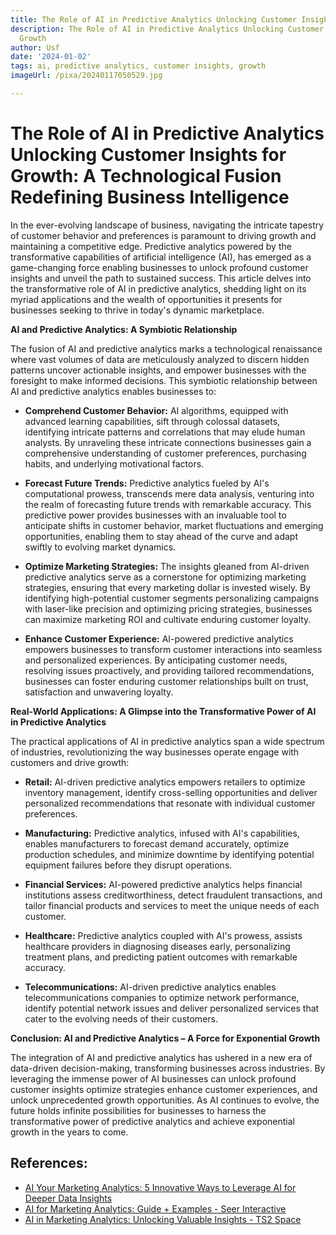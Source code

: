 ```yaml
---
title: The Role of AI in Predictive Analytics Unlocking Customer Insights for Growth
description: The Role of AI in Predictive Analytics Unlocking Customer Insights for
  Growth
author: Usf
date: '2024-01-02'
tags: ai, predictive analytics, customer insights, growth
imageUrl: /pixa/20240117050529.jpg

---
```

# **The Role of AI in Predictive Analytics Unlocking Customer Insights for Growth: A Technological Fusion  Redefining Business Intelligence**

In  the  ever-evolving  landscape of business, navigating the intricate tapestry of customer behavior and preferences is paramount to driving growth and maintaining a competitive edge. Predictive analytics powered by the transformative capabilities of artificial intelligence (AI), has emerged as a game-changing force enabling businesses to unlock profound customer insights and unveil the  path to sustained success. This article delves into the transformative role of AI in predictive analytics, shedding light  on  its myriad applications  and the wealth of opportunities  it presents  for businesses seeking to thrive in today's  dynamic marketplace.

**AI  and Predictive Analytics: A Symbiotic Relationship**

The fusion  of AI and predictive analytics marks a technological renaissance where vast volumes of data are meticulously analyzed to  discern hidden patterns uncover actionable insights, and empower businesses with the foresight to make informed decisions. This symbiotic relationship between  AI and predictive analytics enables businesses to:

* **Comprehend Customer Behavior:** AI algorithms, equipped with advanced learning capabilities, sift through colossal datasets, identifying intricate  patterns  and correlations that may elude human analysts. By unraveling these  intricate connections businesses gain a comprehensive understanding of customer preferences, purchasing habits, and underlying motivational factors.

* **Forecast  Future  Trends:** Predictive analytics fueled by AI's computational  prowess, transcends mere data analysis, venturing into the realm of forecasting future trends with remarkable accuracy. This predictive power provides businesses with an invaluable tool  to anticipate shifts in customer behavior, market fluctuations and emerging opportunities, enabling them to stay ahead of the curve and adapt swiftly to evolving market dynamics.

* **Optimize  Marketing Strategies:** The insights gleaned from AI-driven predictive analytics serve as a cornerstone for optimizing marketing strategies, ensuring that every marketing  dollar is invested wisely. By identifying high-potential  customer segments  personalizing campaigns with laser-like precision and optimizing pricing strategies, businesses can maximize marketing ROI and  cultivate  enduring customer loyalty.

* **Enhance Customer Experience:** AI-powered predictive analytics empowers businesses to transform  customer interactions into seamless and personalized experiences. By anticipating customer  needs,  resolving issues proactively, and  providing  tailored recommendations, businesses can foster  enduring customer relationships built on trust, satisfaction and unwavering loyalty.

**Real-World Applications: A Glimpse into the Transformative Power of AI  in Predictive  Analytics**

The  practical applications of AI in predictive analytics span a wide spectrum of industries, revolutionizing the  way businesses  operate engage with customers and  drive growth:

* **Retail:** AI-driven predictive analytics empowers retailers to optimize inventory  management, identify cross-selling opportunities and deliver personalized recommendations that resonate with individual customer preferences.

* **Manufacturing:** Predictive analytics, infused with AI's capabilities, enables manufacturers to forecast  demand accurately, optimize production schedules, and minimize downtime by  identifying potential equipment failures before they disrupt operations.

* **Financial Services:** AI-powered  predictive analytics helps financial institutions  assess creditworthiness, detect fraudulent transactions, and tailor financial products and services to meet the unique needs of  each customer.

* **Healthcare:** Predictive analytics coupled with AI's prowess, assists healthcare  providers  in diagnosing diseases early, personalizing treatment plans, and predicting patient  outcomes with remarkable accuracy.

* **Telecommunications:**  AI-driven predictive analytics enables telecommunications companies  to  optimize network performance, identify potential network issues and deliver  personalized services  that cater to  the evolving needs of  their customers.

**Conclusion: AI and Predictive Analytics – A Force for Exponential Growth**

The integration of AI and predictive analytics has ushered in a new era of data-driven decision-making, transforming businesses across industries. By leveraging the immense power of AI businesses can unlock profound customer insights optimize strategies enhance customer experiences, and unlock unprecedented  growth opportunities.  As AI continues to evolve, the future  holds infinite possibilities for businesses to harness the transformative power of predictive analytics and achieve exponential growth in  the years to come.

## References:
- [AI Your Marketing Analytics: 5 Innovative Ways to Leverage AI for Deeper Data Insights](https://improvado.io/blog/ai-marketing-analytics)
- [AI for Marketing Analytics: Guide + Examples - Seer Interactive](https://www.seerinteractive.com/insights/ai-for-marketing-analytics-guide-examples)
- [AI in Marketing Analytics: Unlocking Valuable Insights - TS2 Space](https://ts2.space/en/ai-in-marketing-analytics-unlocking-valuable-insights/)
